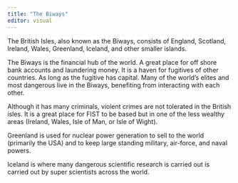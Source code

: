 ```yaml
---
title: "The Biways"
editor: visual
---
```


The British Isles, also known as the Biways, consists of England, Scotland, Ireland, Wales, Greenland, Iceland, and other smaller islands.

The Biways is the financial hub of the world. A great place for off shore bank accounts and laundering money. It is a haven for fugitives of other countries. As long as the fugitive has capital. Many of the world's elites and most dangerous live in the Biways, benefiting from interacting with each other.

Although it has many criminals, violent crimes are not tolerated in the British isles. It is a great place for FIST to be based but in one of the less wealthy areas (Ireland, Wales, Isle of Man, or Isle of Wight).

Greenland is used for nuclear power generation to sell to the world (primarily the USA) and to keep large standing military, air-force, and naval powers.

Iceland is where many dangerous scientific research is carried out is carried out by super scientists across the world.
